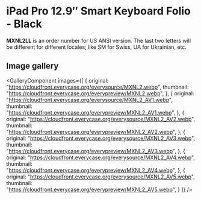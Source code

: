 
# iPad Pro 12.9″ Smart Keyboard Folio - Black

<Callout type='info' emoji='👉🏻'>**MXNL2LL** is an order number for US ANSI version. The last two letters will be different for different locales; like SM for Swiss, UA for Ukrainian, etc.</Callout>

## Image gallery

<GalleryComponent
    images={[
      {
        original: "https://cloudfront.everycase.org/everysource/MXNL2.webp",
        thumbnail: "https://cloudfront.everycase.org/everypreview/MXNL2.webp",
      },
      {
        original: "https://cloudfront.everycase.org/everysource/MXNL2_AV1.webp",
        thumbnail: "https://cloudfront.everycase.org/everypreview/MXNL2_AV1.webp",
      },
      {
        original: "https://cloudfront.everycase.org/everysource/MXNL2_AV2.webp",
        thumbnail: "https://cloudfront.everycase.org/everypreview/MXNL2_AV2.webp",
      },
      {
        original: "https://cloudfront.everycase.org/everysource/MXNL2_AV3.webp",
        thumbnail: "https://cloudfront.everycase.org/everypreview/MXNL2_AV3.webp",
      },
      {
        original: "https://cloudfront.everycase.org/everysource/MXNL2_AV4.webp",
        thumbnail: "https://cloudfront.everycase.org/everypreview/MXNL2_AV4.webp",
      },
      {
        original: "https://cloudfront.everycase.org/everysource/MXNL2_AV5.webp",
        thumbnail: "https://cloudfront.everycase.org/everypreview/MXNL2_AV5.webp",
      }
    ]}
  />
